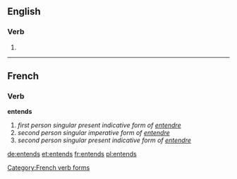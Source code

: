==English==

===Verb===
{{head|en}}

# {{third-person singular of|entend}}
----
==French==

===Verb===
'''entends'''

# ''first person singular present indicative form of [[entendre]]''
# ''second person singular imperative form of [[entendre]]''
# ''second person singular present indicative form of [[entendre]]''

[[Category:French verb forms]]

[[de:entends]]
[[et:entends]]
[[fr:entends]]
[[pl:entends]]